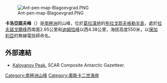[[Image:Ant-pen-map-Blagoevgrad.PNG|thumb]]

'''卡洛亞諾夫峰'''（{{lang-en|Kaloyanov Peak}}）是[[南極洲|南極洲]]的山峰，位於[[葛拉漢地|葛拉漢地]]的[[布拉戈耶夫格勒半島|布拉戈耶夫格勒半島]]，處於[[拉夫諾戈爾峰|拉夫諾戈爾峰]]西南面2.95公里和[[迪姆恰峰|迪姆恰峰]]以西4.38公里，海拔高度550米，以[[保加利亞|保加利亞]]的無線電技師命名。

{{coord|65|10|48|S|61|53|01|W|display=title}}

==外部連結==
* [https://data.aad.gov.au/aadc/gaz/scar/display_name.cfm?gaz_id=137395 Kaloyanov Peak.]{{Wayback|url=https://data.aad.gov.au/aadc/gaz/scar/display_name.cfm?gaz_id=137395 |date=20131004213604 }} SCAR Composite Antarctic Gazetteer.

{{DEFAULTSORT:Kaloyanov Peak}}
[[Category:南極洲山峰|Category:南極洲山峰]]
[[Category:奧斯卡二世海岸|Category:奧斯卡二世海岸]]


{{OscarIICoast-geo-stub}}